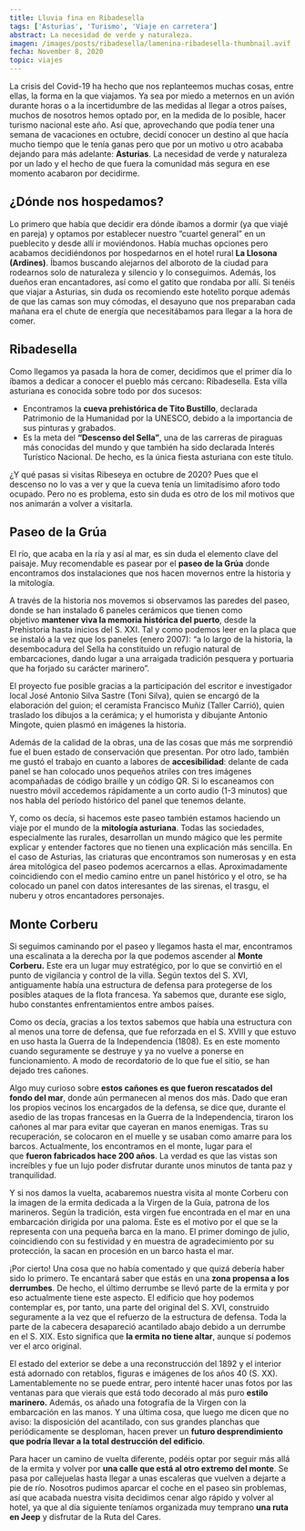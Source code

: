 ```yaml
---
title: Lluvia fina en Ribadesella
tags: ['Asturias', 'Turismo', 'Viaje en carretera']
abstract: La necesidad de verde y naturaleza.
imagen: /images/posts/ribadesella/lamenina-ribadesella-thumbnail.avif
fecha: November 8, 2020
topic: viajes
---
```



La crisis del Covid-19 ha hecho que nos replanteemos muchas cosas, entre ellas, la forma en la que viajamos. Ya sea por miedo a meternos en un avión durante horas o a la incertidumbre de las medidas al llegar a otros países, muchos de nosotros hemos optado por, en la medida de lo posible, hacer turismo nacional este año.
Así que, aprovechando que podía tener una semana de vacaciones en octubre, decidí conocer un destino al que hacía mucho tiempo que le tenía ganas pero que por un motivo u otro acababa dejando para más adelante: **Asturias**. La necesidad de verde y naturaleza por un lado y el hecho de que fuera la comunidad más segura en ese momento acabaron por decidirme.

## **¿Dónde nos hospedamos?**

Lo primero que había que decidir era dónde íbamos a dormir (ya que viajé en pareja) y optamos por establecer nuestro “cuartel general” en un pueblecito y desde allí ir moviéndonos. Había muchas opciones pero acabamos decidiéndonos por hospedarnos en el hotel rural **La Llosona (Ardines)**. Íbamos buscando alejarnos del alboroto de la ciudad para rodearnos solo de naturaleza y silencio y lo conseguimos. Además, los dueños eran encantadores, así como el gatito que rondaba por allí. Si tenéis que viajar a Asturias, sin duda os recomiendo este hotelito porque además de que las camas son muy cómodas, el desayuno que nos preparaban cada mañana era el chute de energía que necesitábamos para llegar a la hora de comer.

<PostImage
  src="/images/posts/ribadesella/lamenina-ribadesella-horreos.avif"
  alt="Vista del hórreos desde la habitación del hotel"
  caption="Vista del hórreos desde la habitación del hotel"
/>

## **Ribadesella**

Como llegamos ya pasada la hora de comer, decidimos que el primer día lo íbamos a dedicar a conocer el pueblo más cercano: Ribadesella. Esta villa asturiana es conocida sobre todo por dos sucesos:

- Encontramos la **cueva prehistórica de Tito Bustillo**, declarada Patrimonio de la Humanidad por la UNESCO, debido a la importancia de sus pinturas y grabados.
- Es la meta del **“Descenso del Sella”**, una de las carreras de piraguas más conocidas del mundo y que también ha sido declarada Interés Turístico Nacional. De hecho, es la única fiesta asturiana con este título.

¿Y qué pasas si visitas Ribeseya en octubre de 2020? Pues que el descenso no lo vas a ver y que la cueva tenía un limitadísimo aforo todo ocupado. Pero no es problema, esto sin duda es otro de los mil motivos que nos animarán a volver a visitarla.

<PostImage
  src="/images/posts/ribadesella/lamenina-ribadesella-thumbnail.avif"
  alt="Vista de Ribadesella"
  caption="Vista de Ribadesella"
  orientation="horizontal"
/>

## **Paseo de la Grúa**

El río, que acaba en la ría y así al mar, es sin duda el elemento clave del paisaje. Muy recomendable es pasear por el **paseo de la Grúa** donde encontramos dos instalaciones que nos hacen movernos entre la historia y la mitología.

A través de la historia nos movemos si observamos las paredes del paseo, donde se han instalado 6 paneles cerámicos que tienen como objetivo **mantener viva la memoria histórica del puerto**, desde la Prehistoria hasta inicios del S. XXI. Tal y como podemos leer en la placa que se instaló a la vez que los paneles (enero 2007): “a lo largo de la historia, la desembocadura del Sella ha constituido un refugio natural de embarcaciones, dando lugar a una arraigada tradición pesquera y portuaria que ha forjado su carácter marinero”.

<PostImage
  src="/images/posts/ribadesella/lamenina-ribadesella-renacimiento.avif"
  alt="Placa correspondiente al Renacimiento"
  caption="Placa correspondiente al Renacimiento"
  orientation="horizontal"
/>

El proyecto fue posible gracias a la participación del escritor e investigador local José Antonio Silva Sastre (Toni Silva), quien se encargó de la elaboración del guion; el ceramista Francisco Muñiz (Taller Carrió), quien traslado los dibujos a la cerámica; y el humorista y dibujante Antonio Mingote, quien plasmó en imágenes la historia.

Además de la calidad de la obras, una de las cosas que más me sorprendió fue el buen estado de conservación que presentan. Por otro lado, también me gustó el trabajo en cuanto a labores de **accesibilidad**: delante de cada panel se han colocado unos pequeños atriles con tres imágenes acompañadas de código braille y un código QR. Si lo escaneamos con nuestro móvil accedemos rápidamente a un corto audio (1-3 minutos) que nos habla del período histórico del panel que tenemos delante.

<PostImage
  src="/images/posts/ribadesella/lamenina-ribadesella-placa.avif"
  alt="Placa correspondiente al Renacimiento"
  caption="Placa correspondiente al Renacimiento"
  orientation="horizontal"
/>

Y, como os decía, si hacemos este paseo también estamos haciendo un viaje por el mundo de la **mitología asturiana**. Todas las sociedades, especialmente las rurales, desarrollan un mundo mágico que les permite explicar y entender factores que no tienen una explicación más sencilla. En el caso de Asturias, las criaturas que encontramos son numerosas y en esta área mitológica del paseo podemos acercarnos a ellas. Aproximadamente coincidiendo con el medio camino entre un panel histórico y el otro, se ha colocado un panel con datos interesantes de las sirenas, el trasgu, el nuberu y otros encantadores personajes.

<PostImage
  src="/images/posts/ribadesella/lamenina-ribadesella-paseo.avif"
  alt="Paseo Mitológico"
  caption="Paseo Mitológico"
  orientation="horizontal"
/>

## **Monte Corberu**

Si seguimos caminando por el paseo y llegamos hasta el mar, encontramos una escalinata a la derecha por la que podemos ascender al **Monte Corberu.** Este era un lugar muy estratégico, por lo que se convirtió en el punto de vigilancia y control de la villa. Según textos del S. XVI, antiguamente había una estructura de defensa para protegerse de los posibles ataques de la flota francesa. Ya sabemos que, durante ese siglo, hubo constantes enfrentamientos entre ambos países.

Como os decía, gracias a los textos sabemos que había una estructura con al menos una torre de defensa, que fue reforzada en el S. XVIII y que estuvo en uso hasta la Guerra de la Independencia (1808). Es en este momento cuando seguramente se destruye y ya no vuelve a ponerse en funcionamiento. A modo de recordatorio de lo que fue el sitio, se han dejado tres cañones.

<PostImage
  src="/images/posts/ribadesella/lamenina-ribadesella-monte_corberu.avif"
  alt="Vistas desde el Monte Corberu"
  caption="Vistas desde el Monte Corberu"
/>

Algo muy curioso sobre **estos cañones es que fueron rescatados del fondo del mar**, donde aún permanecen al menos dos más. Dado que eran los propios vecinos los encargados de la defensa, se dice que, durante el asedio de las tropas francesas en la Guerra de la Independencia, tiraron los cañones al mar para evitar que cayeran en manos enemigas. Tras su recuperación, se colocaron en el muelle y se usaban como amarre para los barcos. Actualmente, los encontramos en el monte, lugar para el que **fueron fabricados hace 200 años**. La verdad es que las vistas son increíbles y fue un lujo poder disfrutar durante unos minutos de tanta paz y tranquilidad.

Y si nos damos la vuelta, acabaremos nuestra visita al monte Corberu con la imagen de la ermita dedicada a la Virgen de la Guía, patrona de los marineros. Según la tradición, esta virgen fue encontrada en el mar en una embarcación dirigida por una paloma. Este es el motivo por el que se la representa con una pequeña barca en la mano. El primer domingo de julio, coincidiendo con su festividad y en muestra de agradecimiento por su protección, la sacan en procesión en un barco hasta el mar.

<PostImage
  src="/images/posts/ribadesella/lamenina-ribadesella-canones.avif"
  alt="Ermita dedicada a la Virgen de la Guía"
  caption="Ermita dedicada a la Virgen de la Guía"
  orientation="horizontal"
/>

¡Por cierto! Una cosa que no había comentado y que quizá debería haber sido lo primero. Te encantará saber que estás en una **zona propensa a los derrumbes**. De hecho, el último derrumbe se llevó parte de la ermita y por eso actualmente tiene este aspecto. El edificio que hoy podemos contemplar es, por tanto, una parte del original del S. XVI, construido seguramente a la vez que el refuerzo de la estructura de defensa. Toda la parte de la cabecera desapareció acantilado abajo debido a un derrumbe en el S. XIX. Esto significa que **la ermita no tiene altar**, aunque sí podemos ver el arco original.

<PostImage
  src="/images/posts/ribadesella/lamenina-ribadesella-ermita.avif"
  alt="Ermita dedicada a la Virgen de la Guía"
  caption="Ermita dedicada a la Virgen de la Guía"
/>

El estado del exterior se debe a una reconstrucción del 1892 y el interior está adornado con retablos, figuras e imágenes de los años 40 (S. XX). Lamentablemente no se puede entrar, pero intenté hacer unas fotos por las ventanas para que vierais que está todo decorado al más puro **estilo marinero.** Además, os añado una fotografía de la Virgen con la embarcación en las manos. Y una última cosa, que luego me dicen que no aviso: la disposición del acantilado, con sus grandes planchas que periódicamente se desploman, hacen prever un **futuro desprendimiento que podría llevar a la total destrucción del edificio**.

<PostImage
  src="/images/posts/ribadesella/lamenina-ribadesella-interior.avif"
  alt="Interior de la ermita dedicada a la Virgen de la Guía"
  caption="Interior de la ermita dedicada a la Virgen de la Guía"
  orientation="horizontal"
/>

Para hacer un camino de vuelta diferente, podéis optar por seguir más allá de la ermita y volver por **una calle que está al otro extremo del monte**. Se pasa por callejuelas hasta llegar a unas escaleras que vuelven a dejarte a pie de río. Nosotros pudimos aparcar el coche en el paseo sin problemas, así que acabada nuestra visita decidimos cenar algo rápido y volver al hotel, ya que al día siguiente teníamos organizada muy temprano **una ruta en Jeep** y disfrutar de la Ruta del Cares.
